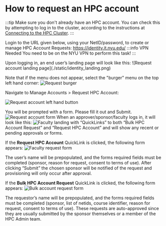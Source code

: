 
# How to request an HPC account

:::tip
Make sure you don't already have an HPC account. You can check this by attempting to log in to the cluster, according to the instructions at [Connecting to the HPC Cluster](../02_connecting_to_hpc/01_connecting_to_hpc.mdx).
:::

Login to the URL given below, using your NetID/password, to create or manage HPC Account Requests:
https://identity.it.nyu.edu/
:::info VPN Needed
You need to be on the NYU VPN to perform this task!
:::

<Tabs>
  <TabItem value="end-users" label="Researcher/End-User" default>
  Upon logging in, an end user’s landing page will look like this:
  ![Request account landing page](./static/identity_landing.png)
  
  Note that if the menu does not appear, select the "burger" menu on the top left hand corner:
  ![Request burger](./static/request_burger.png)
  
  Navigate to Manage Accounts > Request  HPC Account:
  
  ![Request account left hand button](./static/request_account.png)
  
  You will be prompted with a form. Please fill it out and Submit.
  ![Request account form](./static/request_form.png)
  </TabItem>
  <TabItem value="sponsors" label="Faculty/Sponsor/Approver">
  When an approver/sponsor/faculty logs in, it will look like this:
  ![Faculty landing](./static/faculty_request_landing.png)
  with “QuickLinks” to both “Bulk HPC Account Request” and “Request HPC Account” and will show any recent or pending approvals or forms.

  If the **Request HPC Account** QuickLink is clicked, the following form appears:
  ![Faculty request form](./static/faculty_request_form.png)

  The user’s name will be prepopulated, and the forms required fields must be completed (sponsor, reason for request, consent to terms of use).  After clicking “Submit” the chosen sponsor will be notified of the request and provisioning will only occur after approval.

  If the **Bulk HPC Account Request** QuickLink is clicked, the following form appears:
  ![Bulk account request form](./static/bulk_acct_req_form.png)

  The requestor’s name will be prepopulated, and the forms required fields must be completed (sponsor, list of netids, course identifier, reason for request, consent to terms of use).   These requests are auto-approved since they are usually submitted by the sponsor themselves or a member of the HPC Admin team.
  </TabItem>
</Tabs>



